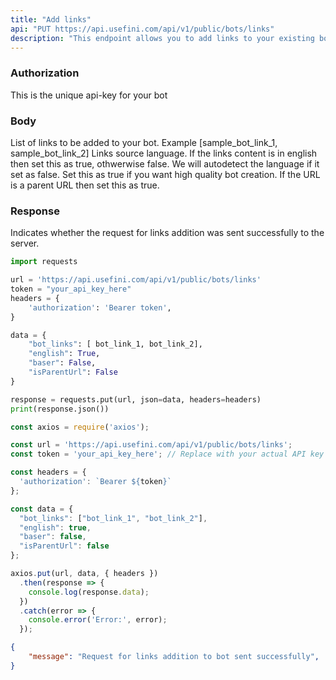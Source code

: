 ```yaml
---
title: "Add links"
api: "PUT https://api.usefini.com/api/v1/public/bots/links"
description: "This endpoint allows you to add links to your existing bot"
---
```


### Authorization

<ParamField Authorization="bearer" type="string" required>
  This is the unique api-key for your bot 
</ParamField>

### Body

<ParamField body="bot_links" type="string" required>
List of links to be added to your bot. Example [sample_bot_link_1, sample_bot_link_2]
</ParamField>

<ParamField body="english" type="boolean">
Links source language. If the links content is in english then set this as true, othwerwise false. We will autodetect the language if it set as false. 
</ParamField>

<ParamField body="baser" type="boolean">
Set this as true if you want high quality bot creation.  
</ParamField>

<ParamField body="isParentUrl" type="boolean">
If the URL is a parent URL then set this as true.
</ParamField>


### Response

<ResponseField name="message" type="string">
  Indicates whether the request for links addition was sent successfully to the server.
</ResponseField>


<RequestExample>

```python Example Request- Python
import requests

url = 'https://api.usefini.com/api/v1/public/bots/links'
token = "your_api_key_here"
headers = {
    'authorization': 'Bearer token',
}

data = {
    "bot_links": [ bot_link_1, bot_link_2],
    "english": True,
    "baser": False,
    "isParentUrl": False
}

response = requests.put(url, json=data, headers=headers)
print(response.json())
```

```javascript Example Request- Node.js
const axios = require('axios');

const url = 'https://api.usefini.com/api/v1/public/bots/links';
const token = 'your_api_key_here'; // Replace with your actual API key

const headers = {
  'authorization': `Bearer ${token}`
};

const data = {
  "bot_links": ["bot_link_1", "bot_link_2"],
  "english": true,
  "baser": false,
  "isParentUrl": false
};

axios.put(url, data, { headers })
  .then(response => {
    console.log(response.data);
  })
  .catch(error => {
    console.error('Error:', error);
  });
```

</RequestExample>

<ResponseExample>

```json Response
{
    "message": "Request for links addition to bot sent successfully",
}
```

</ResponseExample>
